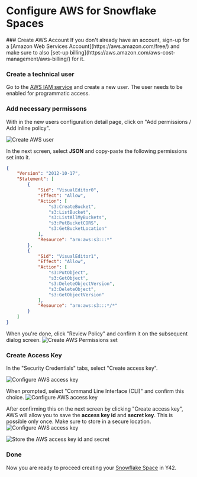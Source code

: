 
# Configure AWS for Snowflake Spaces

<Steps className="">
### Create AWS Account 
If you don't already have an account, sign-up for a [Amazon Web Services Account](https://aws.amazon.com/free/) and make sure to also [set-up billing](https://aws.amazon.com/aws-cost-management/aws-billing/) for it.

### Create a technical user
Go to the [AWS IAM service](https://us-east-1.console.aws.amazon.com/iamv2/home?region=us-east-1#/users) and create a new user. The user needs to be enabled for programmatic access.

### Add necessary permissons 
With in the new users configuration detail page, click on "Add permissions / Add inline policy".

<Image src="/asset_library/create_snowflake_space_configure_aws_user.png" alt="Create AWS user" width={1200} height={1200} />

In the next screen, select **JSON** and copy-paste the following permissions set into it. 

```json
{
    "Version": "2012-10-17",
    "Statement": [
        {
            "Sid": "VisualEditor0",
            "Effect": "Allow",
            "Action": [
                "s3:CreateBucket",
                "s3:ListBucket",
                "s3:ListAllMyBuckets",
                "s3:PutBucketCORS",
                "s3:GetBucketLocation"
            ],
            "Resource": "arn:aws:s3:::*"
        },
        {
            "Sid": "VisualEditor1",
            "Effect": "Allow",
            "Action": [
                "s3:PutObject",
                "s3:GetObject",
                "s3:DeleteObjectVersion",
                "s3:DeleteObject",
                "s3:GetObjectVersion"
            ],
            "Resource": "arn:aws:s3:::*/*"
        }
    ]
}
```
When you're done, click "Review Policy" and confirm it on the subsequent dialog screen.
<Image src="/asset_library/create_snowflake_space_configure_aws_permissions_set.png" alt="Create AWS Permissions set" width={1200} height={1200} />


### Create Access Key
In the "Security Credentials" tabs, select "Create access key". 

<Image src="/asset_library/create_snowflake_space_configure_aws_access_key.png" alt="Configure AWS access key" width={1200} height={1200} />

When prompted, select "Command Line Interface (CLI)" and confirm this choice.
<Image src="/asset_library/create_snowflake_space_configure_aws_cli_config.png" alt="Configure AWS access key" width={1200} height={1200} />

After confirming this on the next screen by clicking "Create access key", AWS will allow you to save the **access key id** and **secret key**. This is possible only once. Make sure to store in a secure location. 
<Image src="/asset_library/create_snowflake_space_configure_aws_key_confirm.png" alt="Configure AWS access key" width={1200} height={1200} />

<Image src="/asset_library/create_snowflake_space_configure_aws_key_store.png" alt="Store the AWS access key id and secret" width={1200} height={1200} />

### Done
Now you are ready to proceed creating your [Snowflake Space](/docs/manage-spaces/create-space-snowflake) in Y42.
</Steps>



